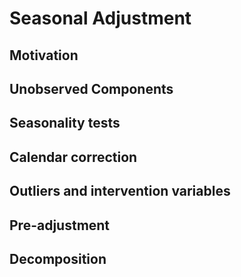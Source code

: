 # Seasonal Adjustment 

## Motivation

## Unobserved Components 

## Seasonality tests

## Calendar correction

## Outliers and intervention variables 

## Pre-adjustment

## Decomposition
